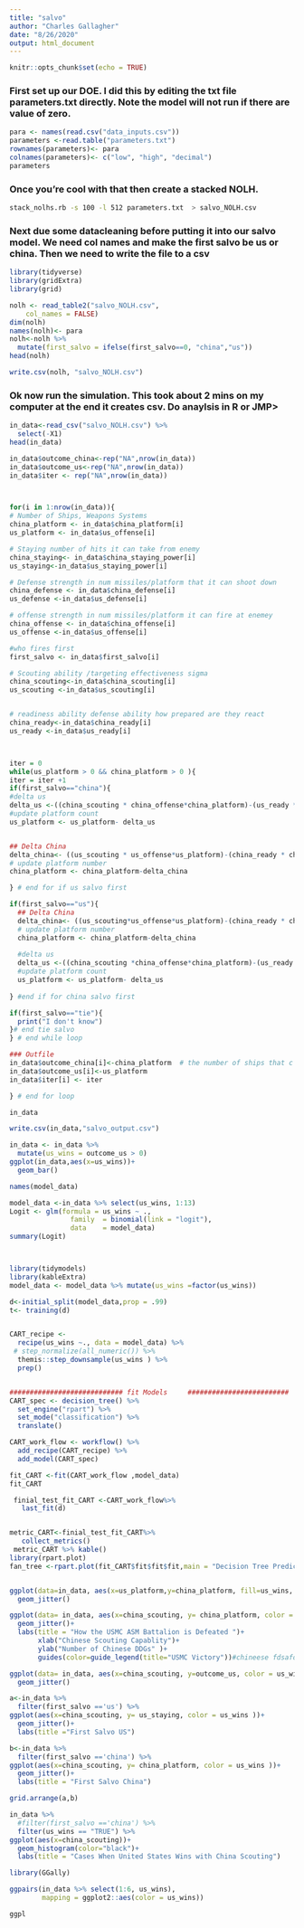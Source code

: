 ```yaml
---
title: "salvo"
author: "Charles Gallagher"
date: "8/26/2020"
output: html_document
---
```


```r
knitr::opts_chunk$set(echo = TRUE)
```

### First set up our DOE. I did this by editing the txt file parameters.txt directly. Note the model will not run if there are value of zero.

```r
para <- names(read.csv("data_inputs.csv"))
parameters <-read.table("parameters.txt")
rownames(parameters)<- para
colnames(parameters)<- c("low", "high", "decimal")
parameters

```

### Once you're cool with that then create a stacked NOLH. 

```bash
stack_nolhs.rb -s 100 -l 512 parameters.txt  > salvo_NOLH.csv
```

### Next due some datacleaning before putting it into our salvo model. We need col names and make the first salvo be us or china. Then we need to write the file to a csv

```r
library(tidyverse)
library(gridExtra)
library(grid)

nolh <- read_table2("salvo_NOLH.csv", 
    col_names = FALSE)
dim(nolh)
names(nolh)<- para
nolh<-nolh %>% 
  mutate(first_salvo = ifelse(first_salvo==0, "china","us"))
head(nolh)

write.csv(nolh, "salvo_NOLH.csv")
```

### Ok now run the simulation. This took about 2 mins on my computer at the end it creates csv. Do anaylsis in R or JMP> 

```r
in_data<-read_csv("salvo_NOLH.csv") %>% 
  select(-X1)
head(in_data)

in_data$outcome_china<-rep("NA",nrow(in_data))
in_data$outcome_us<-rep("NA",nrow(in_data))
in_data$iter <- rep("NA",nrow(in_data))



for(i in 1:nrow(in_data)){
# Number of Ships, Weapons Systems
china_platform <- in_data$china_platform[i]
us_platform <- in_data$us_offense[i]

# Staying number of hits it can take from enemy
china_staying<- in_data$china_staying_power[i]
us_staying<-in_data$us_staying_power[i]

# Defense strength in num missiles/platform that it can shoot down
china_defense <- in_data$china_defense[i]
us_defense <-in_data$us_defense[i]

# offense strength in num missiles/platform it can fire at enemey
china_offense <- in_data$china_offense[i]
us_offense <-in_data$us_offense[i]

#who fires first 
first_salvo <- in_data$first_salvo[i]

# Scouting ability /targeting effectiveness sigma
china_scouting<-in_data$china_scouting[i]
us_scouting <-in_data$us_scouting[i]


# readiness ability defense ability how prepared are they react 
china_ready<-in_data$china_ready[i]
us_ready <-in_data$us_ready[i]



iter = 0
while(us_platform > 0 && china_platform > 0 ){
iter = iter +1  
if(first_salvo=="china"){
#delta us
delta_us <-((china_scouting * china_offense*china_platform)-(us_ready * us_defense*us_platform))/us_staying
#update platform count
us_platform <- us_platform- delta_us


## Delta China 
delta_china<- ((us_scouting * us_offense*us_platform)-(china_ready * china_defense*china_platform))/china_staying
# update platform number 
china_platform <- china_platform-delta_china

} # end for if us salvo first

if(first_salvo=="us"){
  ## Delta China 
  delta_china<- ((us_scouting*us_offense*us_platform)-(china_ready * china_defense*china_platform))/china_staying
  # update platform number 
  china_platform <- china_platform-delta_china
  
  #delta us
  delta_us <-((china_scouting *china_offense*china_platform)-(us_ready * us_defense*us_platform))/us_staying
  #update platform count
  us_platform <- us_platform- delta_us
  
} #end if for china salvo first

if(first_salvo=="tie"){
  print("I don't know")
}# end tie salvo 
} # end while loop   

### Outfile 
in_data$outcome_china[i]<-china_platform  # the number of ships that c
in_data$outcome_us[i]<-us_platform
in_data$iter[i] <- iter

} # end for loop 

in_data

write.csv(in_data,"salvo_output.csv")
```

```r
in_data <- in_data %>% 
  mutate(us_wins = outcome_us > 0)
ggplot(in_data,aes(x=us_wins))+
  geom_bar()
```

```r
names(model_data)
```


```r

model_data <-in_data %>% select(us_wins, 1:13)
Logit <- glm(formula = us_wins ~ .,
               family  = binomial(link = "logit"),
               data    = model_data)
summary(Logit)




```

```r
library(tidymodels)
library(kableExtra)
model_data <- model_data %>% mutate(us_wins =factor(us_wins))

d<-initial_split(model_data,prop = .99)
t<- training(d)


CART_recipe <-
  recipe(us_wins ~., data = model_data) %>%
 # step_normalize(all_numeric()) %>% 
  themis::step_downsample(us_wins ) %>% 
  prep()


############################ fit Models     #########################
CART_spec <- decision_tree() %>% 
  set_engine("rpart") %>% 
  set_mode("classification") %>% 
  translate()

CART_work_flow <- workflow() %>% 
  add_recipe(CART_recipe) %>% 
  add_model(CART_spec)

fit_CART <-fit(CART_work_flow ,model_data)
fit_CART

 finial_test_fit_CART <-CART_work_flow%>%
   last_fit(d) 


metric_CART<-finial_test_fit_CART%>%
   collect_metrics() 
 metric_CART %>% kable()
library(rpart.plot)
fan_tree <-rpart.plot(fit_CART$fit$fit$fit,main = "Decision Tree Predicting USMC Victory",caption = "AUC: .85")



```






```r
ggplot(data=in_data, aes(x=us_platform,y=china_platform, fill=us_wins, color= china_scouting))+
  geom_jitter()

ggplot(data= in_data, aes(x=china_scouting, y= china_platform, color = us_wins ))+
  geom_jitter()+
  labs(title = "How the USMC ASM Battalion is Defeated ")+
       xlab("Chinese Scouting Capablity")+
       ylab("Number of Chinese DDGs" )+
       guides(color=guide_legend(title="USMC Victory"))#chineese fdsafd s

ggplot(data= in_data, aes(x=china_scouting, y=outcome_us, color = us_wins ))+
  geom_jitter()

a<-in_data %>% 
  filter(first_salvo =='us') %>% 
ggplot(aes(x=china_scouting, y= us_staying, color = us_wins ))+
  geom_jitter()+
  labs(title ="First Salvo US")

b<-in_data %>% 
  filter(first_salvo =='china') %>% 
ggplot(aes(x=china_scouting, y= china_platform, color = us_wins ))+
  geom_jitter()+
  labs(title = "First Salvo China")

grid.arrange(a,b)

in_data %>% 
  #filter(first_salvo =='china') %>% 
  filter(us_wins == "TRUE") %>% 
ggplot(aes(x=china_scouting))+
  geom_histogram(color="black")+
  labs(title = "Cases When United States Wins with China Scouting")

library(GGally)

ggpairs(in_data %>% select(1:6, us_wins),
        mapping = ggplot2::aes(color = us_wins))

```
```r
ggpl
```

